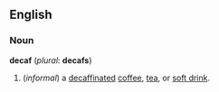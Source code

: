 {{Wikipedia}}
==English==

===Noun===
'''decaf''' (''plural'': '''decafs''')
# (''informal'') a [[decaffinated]] [[coffee]], [[tea]], or [[soft drink]].